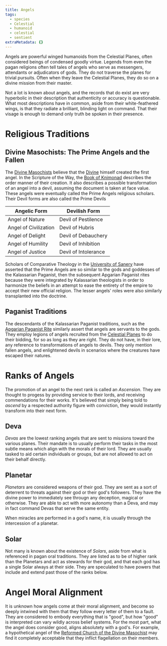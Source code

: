 ```yaml
---
title: Angels
tags:
  - species
  - Celestial
  - humanoid
  - celestial
  - sentient
extraMetadata: {}
---
```



Angels are powerful winged humanoids from the Celestial Planes, often considered beings of condensed goodly virtue. Legends from even the pagan religions often tell tales of angels who serve as messengers, attendants or adjudicators of gods. They do not traverse the planes for trivial pursuits. Often when they leave the Celestial Planes, they do so on a divine mission from their master.

Not a lot is known about angels, and the records that do exist are very hyperbolic in their description that authenticity or accuracy is questionable. What most descriptions have in common, aside from their white-feathered wings, is that they radiate a brilliant, blinding light on command. That their visage is enough to demand only truth be spoken in their presence.

# Religious Traditions

## Divine Masochists: The Prime Angels and the Fallen
The [Divine Masochists](../organizations/orthodox-divine-masochist.mdx) believe that the [Divine](../characters/divine-masochist.mdx) himself created the first angel. In the Scripture of the Way, the [Book of Knimonad](../religions/divine-masochism/orthodox/doctrine/knimonad.mdx) describes the order manner of their creation. It also describes a possible transformation of an angel into a devil, assuming the document is taken at face value. These angels were eventually called the Prime Angels religious scholars. Their Devil forms are also called the Prime Devils

| Angelic Form          | Devilish Form        |
| --------------------- | -------------------- |
| Angel of Nature       | Devil of Pestilence  |
| Angel of Civilization | Devil of Hubris      |
| Angel of Delight      | Devil of Debauchery  |
| Angel of Humility     | Devil of Inhibition  |
| Angel of Justice      | Devil of Intolerance |

Scholars of Comparative Theology in the [University of Sanery](../organizations/university-of-sanery.mdx) have asserted that the Prime Angels are so similar to the gods and goddesses of the Kalassarian Paganist, then the subsequent Apgarian Paganist rites because they were integrated by Kalassarian theologists in order to harmonize the beliefs in an attempt to ease the entirety of the empire to accept their new official religion. The lesser angels' roles were also similarly transplanted into the doctrine.

## Paganist Traditions

The descendants of the Kalassarian Paganist traditions, such as the [Apgarian Paganist Rite](../religions/paganism/apgarian/index.mdx) similarly assert that angels are servants to the gods. They employ legions of angels recruited from the [Celestial Planes](../locations/celestial-planes.mdx) to do their bidding, for so as long as they are right. They do not have, in their lore, any reference to transformations of angels to devils. They only mention fallen angels, and enlightened devils in scenarios where the creatures have escaped their natures.

# Ranks of Angels

The promotion of an angel to the next rank is called an *Ascension*. They are thought to progess by providing service to their lords, and receiving commendations for their works. It's believed that simply being told to *ascend* by a respected authority figure with conviction, they would instantly transform into their next form. 

## Deva

*Devas* are the lowest ranking angels that are sent to missions toward the various planes. Their mandate is to usually perform their tasks in the most subtle means which align with the morals of their lord. They are usually tasked to aid certain individuals or groups, but are not allowed to act on their behalf directly.

## Planetar

*Planetars* are considered weapons of their god. They are sent as a sort of deterrent to threats against their god or their god's followers. They have the divine power to immediately see througn any deception, magical or otherwise. They are able to act with more autonomy than a Deva, and may in fact command Devas that serve the same entity.

When miracles are performed in a god's name, it is usually through the intercession of a planetar.

## Solar

Not many is known about the existence of *Solars*, aside from what is referenced in pagan oral traditions. They are listed as to be of higher rank than the Planetars and act as stewards for their god, and that each god has a single Solar always at their side. They are speculated to have powers that include and extend past those of the ranks below.

# Angel Moral Alignment

It is unknown how angels come at their moral alignment, and become so deeply intwined with them that they follow every letter of them to a fault. They are considered to embody everything that is "good", but how "good" is interpreted can vary wildly across belief systems. For the most part, what the angel does consider good, aligns absolutety with a god's. For example, a hypothetical angel of the [Reformed Church of the Divine Masochist](../religions/divine-masochism/reformist/index.mdx) may find it completely acceptable that they inflict flagellation on their members.

